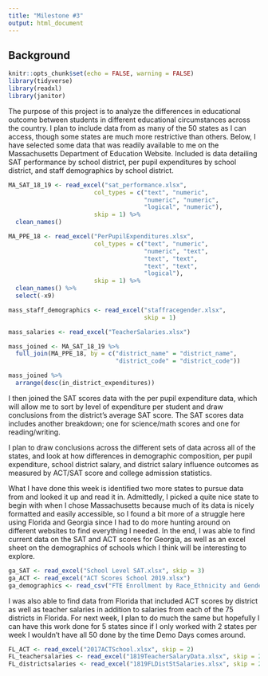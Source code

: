 ```yaml
---
title: "Milestone #3"
output: html_document
---
```

## Background
```r
knitr::opts_chunk$set(echo = FALSE, warning = FALSE)
library(tidyverse)
library(readxl)
library(janitor)
```
The purpose of this project is to analyze the differences in educational outcome between students in different educational circumstances across the country. I plan to include data from as many of the 50 states as I can access, though some states are much more restrictive than others. Below, I have selected some data that was readily available to me on the Massachusetts Department of Education Website. Included is data detailing SAT performance by school district, per pupil expenditures by school district, and staff demographics by school district. 
```r
MA_SAT_18_19 <- read_excel("sat_performance.xlsx", 
                        col_types = c("text", "numeric",
                                      "numeric", "numeric",
                                      "logical", "numeric"),
                        skip = 1) %>% 
  clean_names() 

MA_PPE_18 <- read_excel("PerPupilExpenditures.xlsx",
                        col_types = c("text", "numeric",
                                      "numeric", "text",
                                      "text", "text",
                                      "text", "text",
                                      "logical"),
                        skip = 1) %>% 
  clean_names() %>% 
  select(-x9)

mass_staff_demographics <- read_excel("staffracegender.xlsx",
                                      skip = 1)

mass_salaries <- read_excel("TeacherSalaries.xlsx")

mass_joined <- MA_SAT_18_19 %>% 
  full_join(MA_PPE_18, by = c("district_name" = "district_name",
                              "district_code" = "district_code"))

mass_joined %>% 
  arrange(desc(in_district_expenditures))
```
I then joined the SAT scores data with the per pupil expenditure data, which will allow me to sort by level of expenditure per student and draw conclusions from the district's average SAT score. The SAT scores data includes another breakdown; one for science/math scores and one for reading/writing.

I plan to draw conclusions across the different sets of data across all of the states, and look at how differences in demographic composition, per pupil expenditure, school district salary, and district salary influence outcomes as measured by ACT/SAT score and college admission statistics. 

What I have done this week is identified two more states to pursue data from and looked it up and read it in. Admittedly, I picked a quite nice state to begin with when I chose Massachusetts because much of its data is nicely formatted and easily accessible, so I found a bit more of a struggle here using Florida and Georgia since I had to do more hunting around on different websites to find everything I needed. In the end, I was able to find current data on the SAT and ACT scores for Georgia, as well as an excel sheet on the demographics of schools which I think will be interesting to explore. 

```r
ga_SAT <- read_excel("School Level SAT.xlsx", skip = 3)
ga_ACT <- read_excel("ACT Scores School 2019.xlsx")
ga_demographics <- read_csv("FTE Enrollment by Race_Ethnicity and Gender Fiscal Year2020-1 Data Report.csv", skip = 3)
```

I was also able to find data from Florida that included ACT scores by district as well as teacher salaries in addition to salaries from each of the 75 districts in Florida. For next week, I plan to do much the same but hopefully I can have this work done for 5 states since if I only worked with 2 states per week I wouldn't have all 50 done by the time Demo Days comes around. 

```r
FL_ACT <- read_excel("2017ACTSchool.xlsx", skip = 2)
FL_teachersalaries <- read_excel("1819TeacherSalaryData.xlsx", skip = 2)
FL_districtsalaries <- read_excel("1819FLDistStSalaries.xlsx", skip = 2)
```

